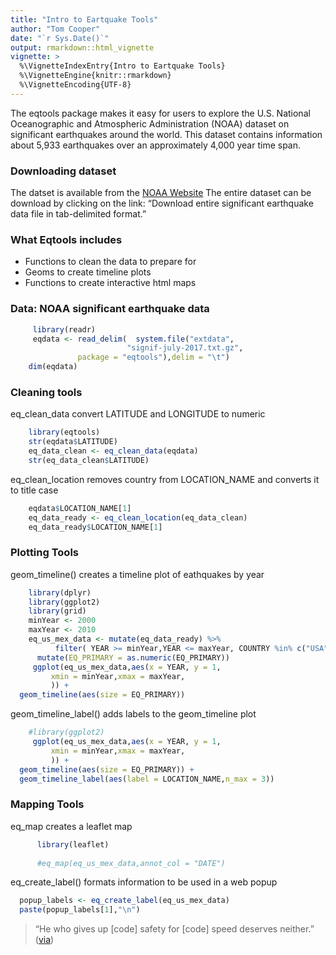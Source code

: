 ```yaml
---
title: "Intro to Eartquake Tools"
author: "Tom Cooper"
date: "`r Sys.Date()`"
output: rmarkdown::html_vignette
vignette: >
  %\VignetteIndexEntry{Intro to Eartquake Tools}
  %\VignetteEngine{knitr::rmarkdown}
  %\VignetteEncoding{UTF-8}
---
```


The eqtools package makes it easy for  users to explore the  U.S. National Oceanographic and Atmospheric Administration (NOAA) dataset on significant earthquakes around the world. This dataset contains information about 5,933 earthquakes over an approximately 4,000 year time span.

### Downloading dataset

The datset is available from the [NOAA Website](https://www.ngdc.noaa.gov/nndc/struts/form?t=101650&s=1&d=1)
The entire dataset can be download by clicking on the link: "Download entire significant earthquake data file in tab-delimited format."

### What Eqtools includes

- Functions to clean the data to prepare for 
- Geoms to create timeline plots
- Functions to create interactive html maps 

### Data: NOAA significant earthquake data 

```r
     library(readr)
     eqdata <- read_delim(  system.file("extdata",
                          "signif-july-2017.txt.gz",
			   package = "eqtools"),delim = "\t")
    dim(eqdata)
```

### Cleaning tools

eq_clean_data convert LATITUDE and LONGITUDE to numeric

```r
    library(eqtools)
    str(eqdata$LATITUDE)
    eq_data_clean <- eq_clean_data(eqdata)
    str(eq_data_clean$LATITUDE)
```

eq_clean_location removes country from LOCATION_NAME and converts it to title case

```r
    eqdata$LOCATION_NAME[1]
    eq_data_ready <- eq_clean_location(eq_data_clean)
    eq_data_ready$LOCATION_NAME[1]
```

### Plotting Tools

geom_timeline() creates a timeline plot of eathquakes by year

```r
    library(dplyr)
    library(ggplot2)
    library(grid)
    minYear <- 2000		  
    maxYear <- 2010		  
    eq_us_mex_data <- mutate(eq_data_ready) %>%
          filter( YEAR >= minYear,YEAR <= maxYear, COUNTRY %in% c("USA","MEXICO")) %>%
	  mutate(EQ_PRIMARY = as.numeric(EQ_PRIMARY))
     ggplot(eq_us_mex_data,aes(x = YEAR, y = 1,
         xmin = minYear,xmax = maxYear,
         )) +
  geom_timeline(aes(size = EQ_PRIMARY))
```

geom_timeline_label() adds labels to the geom_timeline plot

```r
    #library(ggplot2)
     ggplot(eq_us_mex_data,aes(x = YEAR, y = 1,
         xmin = minYear,xmax = maxYear,
         )) +
  geom_timeline(aes(size = EQ_PRIMARY)) +
  geom_timeline_label(aes(label = LOCATION_NAME,n_max = 3))
```

### Mapping Tools

eq_map creates a leaflet map
```r
      library(leaflet)
      
      #eq_map(eq_us_mex_data,annot_col = "DATE")

```

eq_create_label() formats information to be used in a web popup

```r
  popup_labels <- eq_create_label(eq_us_mex_data) 
  paste(popup_labels[1],"\n")

```



> "He who gives up [code] safety for [code] speed deserves neither."
([via](https://twitter.com/hadleywickham/status/504368538874703872))
